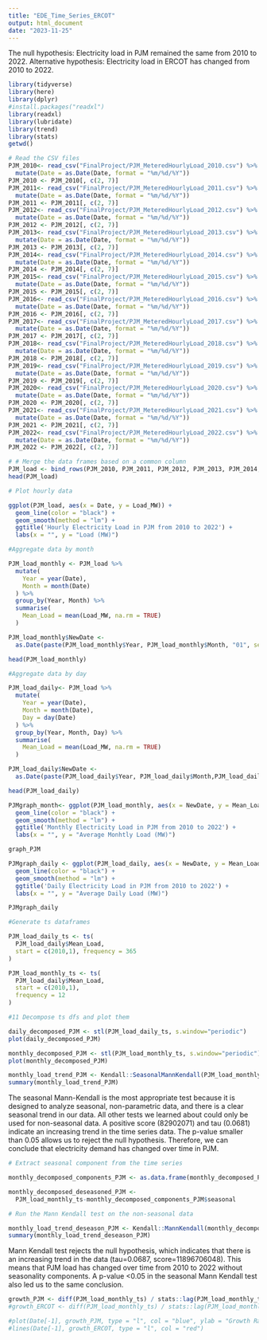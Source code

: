 ```yaml
---
title: "EDE_Time_Series_ERCOT"
output: html_document
date: "2023-11-25"
---
```


The null hypothesis: Electricity load in PJM remained the same from 2010 to 2022. 
Alternative hypothesis: Electricity load in ERCOT has changed from 2010 to 2022. 

```r
library(tidyverse)
library(here)
library(dplyr)
#install.packages("readxl")
library(readxl)
library(lubridate)
library(trend)
library(stats)
getwd()
```

```r
# Read the CSV files
PJM_2010<- read_csv("FinalProject/PJM_MeteredHourlyLoad_2010.csv") %>% rename(Date = datetime_beginning_ept, Load_MW = mw) %>%
  mutate(Date = as.Date(Date, format = "%m/%d/%Y"))
PJM_2010 <- PJM_2010[, c(2, 7)]
PJM_2011<- read_csv("FinalProject/PJM_MeteredHourlyLoad_2011.csv") %>% rename(Date = datetime_beginning_ept, Load_MW = mw) %>%
  mutate(Date = as.Date(Date, format = "%m/%d/%Y"))
PJM_2011 <- PJM_2011[, c(2, 7)]
PJM_2012<- read_csv("FinalProject/PJM_MeteredHourlyLoad_2012.csv") %>% rename(Date = datetime_beginning_ept, Load_MW = mw) %>%
  mutate(Date = as.Date(Date, format = "%m/%d/%Y"))
PJM_2012 <- PJM_2012[, c(2, 7)]
PJM_2013<- read_csv("FinalProject/PJM_MeteredHourlyLoad_2013.csv") %>% rename(Date = datetime_beginning_ept, Load_MW = mw) %>%
  mutate(Date = as.Date(Date, format = "%m/%d/%Y"))
PJM_2013 <- PJM_2013[, c(2, 7)]
PJM_2014<- read_csv("FinalProject/PJM_MeteredHourlyLoad_2014.csv") %>% rename(Date = datetime_beginning_ept, Load_MW = mw) %>%
  mutate(Date = as.Date(Date, format = "%m/%d/%Y"))
PJM_2014 <- PJM_2014[, c(2, 7)]
PJM_2015<- read_csv("FinalProject/PJM_MeteredHourlyLoad_2015.csv") %>% rename(Date = datetime_beginning_ept, Load_MW = mw) %>%
  mutate(Date = as.Date(Date, format = "%m/%d/%Y"))
PJM_2015 <- PJM_2015[, c(2, 7)]
PJM_2016<- read_csv("FinalProject/PJM_MeteredHourlyLoad_2016.csv") %>% rename(Date = datetime_beginning_ept, Load_MW = mw) %>%
  mutate(Date = as.Date(Date, format = "%m/%d/%Y"))
PJM_2016 <- PJM_2016[, c(2, 7)]
PJM_2017<- read_csv("FinalProject/PJM_MeteredHourlyLoad_2017.csv") %>% rename(Date = datetime_beginning_ept, Load_MW = mw) %>%
  mutate(Date = as.Date(Date, format = "%m/%d/%Y"))
PJM_2017 <- PJM_2017[, c(2, 7)]
PJM_2018<- read_csv("FinalProject/PJM_MeteredHourlyLoad_2018.csv") %>% rename(Date = datetime_beginning_ept, Load_MW = mw) %>%
  mutate(Date = as.Date(Date, format = "%m/%d/%Y"))
PJM_2018 <- PJM_2018[, c(2, 7)]
PJM_2019<- read_csv("FinalProject/PJM_MeteredHourlyLoad_2019.csv") %>% rename(Date = datetime_beginning_ept, Load_MW = mw) %>%
  mutate(Date = as.Date(Date, format = "%m/%d/%Y"))
PJM_2019 <- PJM_2019[, c(2, 7)]
PJM_2020<- read_csv("FinalProject/PJM_MeteredHourlyLoad_2020.csv") %>% rename(Date = datetime_beginning_ept, Load_MW = mw) %>%
  mutate(Date = as.Date(Date, format = "%m/%d/%Y"))
PJM_2020 <- PJM_2020[, c(2, 7)]
PJM_2021<- read_csv("FinalProject/PJM_MeteredHourlyLoad_2021.csv") %>% rename(Date = datetime_beginning_ept, Load_MW = mw) %>%
  mutate(Date = as.Date(Date, format = "%m/%d/%Y"))
PJM_2021 <- PJM_2021[, c(2, 7)]
PJM_2022<- read_csv("FinalProject/PJM_MeteredHourlyLoad_2022.csv") %>% rename(Date = datetime_beginning_ept, Load_MW = mw) %>%
  mutate(Date = as.Date(Date, format = "%m/%d/%Y"))
PJM_2022 <- PJM_2022[, c(2, 7)]

# # Merge the data frames based on a common column
PJM_load <- bind_rows(PJM_2010, PJM_2011, PJM_2012, PJM_2013, PJM_2014, PJM_2015, PJM_2016, PJM_2017, PJM_2018, PJM_2019, PJM_2020, PJM_2021, PJM_2022)
head(PJM_load)

```

```r

# Plot hourly data 

ggplot(PJM_load, aes(x = Date, y = Load_MW)) +
  geom_line(color = "black") +
  geom_smooth(method = "lm") +
  ggtitle('Hourly Electricity Load in PJM from 2010 to 2022') + 
  labs(x = "", y = "Load (MW)")
```

```r
#Aggregate data by month

PJM_load_monthly <- PJM_load %>%
  mutate(
    Year = year(Date),
    Month = month(Date)
  ) %>%
  group_by(Year, Month) %>%
  summarise(
    Mean_Load = mean(Load_MW, na.rm = TRUE)
  )

PJM_load_monthly$NewDate <- 
  as.Date(paste(PJM_load_monthly$Year, PJM_load_monthly$Month, "01", sep = "-"))

head(PJM_load_monthly)

#Aggregate data by day 

PJM_load_daily<- PJM_load %>%
  mutate(
    Year = year(Date),
    Month = month(Date),
    Day = day(Date)
  ) %>%
  group_by(Year, Month, Day) %>%
  summarise(
    Mean_Load = mean(Load_MW, na.rm = TRUE)
  )

PJM_load_daily$NewDate <- 
  as.Date(paste(PJM_load_daily$Year, PJM_load_daily$Month,PJM_load_daily$Day, sep = "-"))

head(PJM_load_daily)

```


```r
PJMgraph_month<- ggplot(PJM_load_monthly, aes(x = NewDate, y = Mean_Load)) +
  geom_line(color = "black") +
  geom_smooth(method = "lm") +
  ggtitle('Monthly Electricity Load in PJM from 2010 to 2022') + 
  labs(x = "", y = "Average Monhtly Load (MW)")

graph_PJM

```


```r
PJMgraph_daily <- ggplot(PJM_load_daily, aes(x = NewDate, y = Mean_Load)) +
  geom_line(color = "black") +
  geom_smooth(method = "lm") +
  ggtitle('Daily Electricity Load in PJM from 2010 to 2022') + 
  labs(x = "", y = "Average Daily Load (MW)")

PJMgraph_daily
```

```r
#Generate ts dataframes 

PJM_load_daily_ts <- ts(
  PJM_load_daily$Mean_Load,
  start = c(2010,1), frequency = 365
)

PJM_load_monthly_ts <- ts(
  PJM_load_daily$Mean_Load,
  start = c(2010,1),
  frequency = 12
)

```

```r
#11 Decompose ts dfs and plot them 

daily_decomposed_PJM <- stl(PJM_load_daily_ts, s.window="periodic")
plot(daily_decomposed_PJM)

monthly_decomposed_PJM <- stl(PJM_load_monthly_ts, s.window="periodic")
plot(monthly_decomposed_PJM)
```
```r
monthly_load_trend_PJM <- Kendall::SeasonalMannKendall(PJM_load_monthly_ts)
summary(monthly_load_trend_PJM)
```

The seasonal Mann-Kendall is the most appropriate test because it is designed to analyze seasonal, non-parametric data, and there is a clear seasonal trend in our data. All other tests we learned about could only be used for non-seasonal data. A positive score (82902071) and tau (0.0681) indicate an increasing trend in the time series data. The p-value smaller than 0.05 allows us to reject the null hypothesis. Therefore, we can conclude that electricity demand has changed over time in PJM. 


```r
# Extract seasonal component from the time series 

monthly_decomposed_components_PJM <- as.data.frame(monthly_decomposed_PJM$time.series[,1:3])

monthly_decomposed_deseasoned_PJM <- 
  PJM_load_monthly_ts-monthly_decomposed_components_PJM$seasonal

# Run the Mann Kendall test on the non-seasonal data

monthly_load_trend_deseason_PJM <- Kendall::MannKendall(monthly_decomposed_deseasoned_PJM)
summary(monthly_load_trend_deseason_PJM)

```
Mann Kendall test rejects the null hypothesis, which indicates that there is an increasing trend in the data (tau=0.0687, score=11896706048). This means that PJM load has changed over time from 2010 to 2022 without seasonality components. A p-value <0.05  in the seasonal Mann Kendall test also led us to the same conclusion. 

```r
growth_PJM <- diff(PJM_load_monthly_ts) / stats::lag(PJM_load_monthly_ts)
#growth_ERCOT <- diff(PJM_load_monthly_ts) / stats::lag(PJM_load_monthly_ts)

#plot(Date[-1], growth_PJM, type = "l", col = "blue", ylab = "Growth Rate", xlab = "Time")
#lines(Date[-1], growth_ERCOT, type = "l", col = "red")

```

